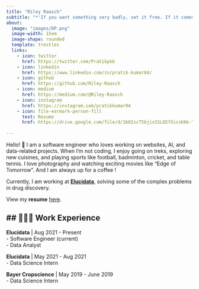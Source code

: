 ```yaml
---
title: "Riley Raasch"
subtitle: "*'If you want something very badly, set it free. If it comes back to you, it's yours forever. If it doesn't, it was never yours to begin with.'* <br><br> - Indecent Proposal (1993)" 
about:
  image: "images/DP.png"
  image-width: 15em
  image-shape: rounded
  template: trestles
  links:
    - icon: twitter
      href: https://twitter.com/Pratikpkb
    - icon: linkedin
      href: https://www.linkedin.com/in/pratik-kumar04/
    - icon: github
      href: https://github.com/Riley-Raasch
    - icon: medium
      href: https://medium.com/@Riley-Raasch
    - icon: instagram
      href: https://instagram.com/pratikkumar04
    - icon: file-earmark-person-fill
      text: Resume
      href: https://drive.google.com/file/d/1bO2scT5bjixISLEEfXicsK6k-TkwPAHC/view?usp=sharing
    
---
```


Hello! 👋 I am a software engineer who loves working on websites, AI, and data-related projects. When I'm not coding, I enjoy going on treks, exploring new cuisines, and playing sports like football, badminton, cricket, and table tennis. I love photography and watching exciting movies like "Edge of Tomorrow". And I am always up for a coffee !

Currently, I am working at [**Elucidata**](https://www.elucidata.io/), solving some of the complex problems in drug discovery. 

View my **resume** [here](https://drive.google.com/file/d/1bO2scT5bjixISLEEfXicsK6k-TkwPAHC/view?usp=sharing).

## 👨🏻‍💻 Work Experience
---

**Elucidata** | Aug 2021 - Present <br>
  - Software Engineer (current) <br>
  - Data Analyst
  
**Elucidata** | May 2021 - Aug 2021 <br>
  - Data Science Intern

**Bayer Cropscience** | May 2019 - June 2019 <br>
  - Data Science Intern

